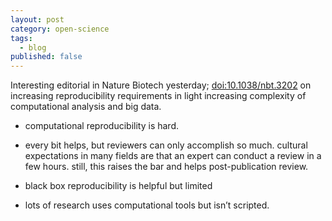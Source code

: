 ```yaml
---
layout: post
category: open-science
tags:
  - blog
published: false
---
```


Interesting editorial in Nature Biotech yesterday; [doi:10.1038/nbt.3202](http://doi.org/10.1038/nbt.3202) on increasing reproducibility requirements in light increasing complexity of computational analysis and big data.

- computational reproducibility is hard.  

- every bit helps, but reviewers can only accomplish so much.  cultural expectations in many fields are that an expert can conduct a review in a few hours.  still, this raises the bar and helps post-publication review. 

- black box reproducibility is helpful but limited

- lots of research uses computational tools but isn't scripted.  

